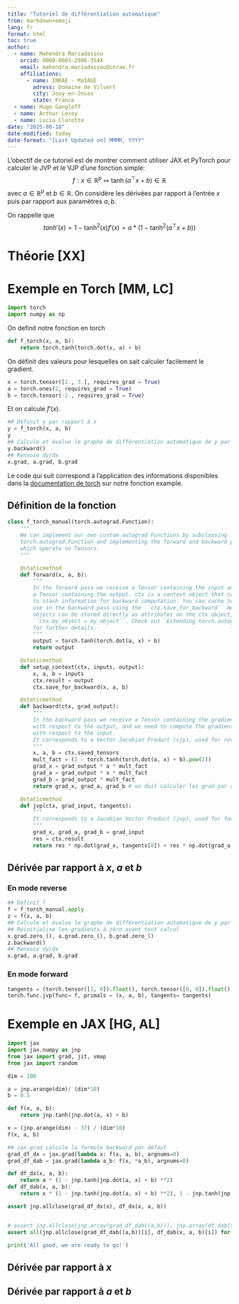 ```yaml
---
title: "Tutoriel de différentiation automatique"
from: markdown+emoji
lang: fr
format: html
toc: true
author:
  - name: Mahendra Mariadassou
    orcid: 0000-0003-2986-354X
    email: mahendra.mariadassou@inrae.fr
    affiliations:
      - name: INRAE - MaIAGE
        adress: Domaine de Vilvert
        city: Jouy-en-Josas
        state: France
  - name: Hugo Gangloff
  - name: Arthur Leroy
  - name: Lucia Clarotto
date: "2025-08-18"
date-modified: today
date-format: "[Last Updated on] MMMM, YYYY"
---
```


::: callout-note
L'obectif de ce tutoriel est de montrer comment utiliser JAX et PyTorch pour calculer le JVP et le VJP d'une fonction simple:
$$
f: x \in \mathbb{R}^p \mapsto \tanh(a^\top x + b) \in \mathbb{R}
$$
avec $a \in \mathbb{R}^p$ et $b \in \mathbb{R}$. On considère les dérivées par rapport à l'entrée $x$ puis par rapport aux paramètres $a, b$. 

On rappelle que 
$$
tanh'(x) = 1 - \tanh^2(x)
f'(x) = a*(1 - \tanh^2(a^\top x + b))
$$
:::

# Théorie [XX]

# Exemple en Torch [MM, LC]

```python
import torch
import numpy as np
```

On definit notre fonction en torch

```python
def f_torch(x, a, b):
    return torch.tanh(torch.dot(x, a) + b)
```

On définit des valeurs pour lesquelles on sait calculer facilement le gradient. 

```python
x = torch.tensor([2., 3.], requires_grad = True)
a = torch.ones(2, requires_grad = True)
b = torch.tensor(-2., requires_grad = True)
```

Et on calcule $f'(x)$. 

```python
## Définit y par rapport à x
y = f_torch(x, a, b)
y
## Calcule et évalue le graphe de différentiation automatique de y par rapport à x 
y.backward()
## Renvoie dy/dx
x.grad, a.grad, b.grad
```

::: panel-tabset

Le code qui suit correspond à l'application des informations disponibles dans la [documentation de torch](https://docs.pytorch.org/docs/stable/notes/extending.html#extending-torch-autograd) sur notre fonction example. 

## Définition de la fonction 

```python
class f_torch_manual(torch.autograd.Function):
    """
    We can implement our own custom autograd Functions by subclassing
    torch.autograd.Function and implementing the forward and backward passes
    which operate on Tensors.
    """

    @staticmethod
    def forward(x, a, b):
        """
        In the forward pass we receive a Tensor containing the input and return
        a Tensor containing the output. ctx is a context object that can be used
        to stash information for backward computation. You can cache tensors for
        use in the backward pass using the ``ctx.save_for_backward`` method. Other
        objects can be stored directly as attributes on the ctx object, such as
        ``ctx.my_object = my_object``. Check out `Extending torch.autograd <https://docs.pytorch.org/docs/stable/notes/extending.html#extending-torch-autograd>`_
        for further details.
        """
        output = torch.tanh(torch.dot(a, x) + b)
        return output

    @staticmethod
    def setup_context(ctx, inputs, output):
        x, a, b = inputs
        ctx.result = output
        ctx.save_for_backward(x, a, b)

    @staticmethod
    def backward(ctx, grad_output):
        """        
        In the backward pass we receive a Tensor containing the gradient of the loss
        with respect to the output, and we need to compute the gradient of the loss
        with respect to the input.
        It corresponds to a Vector Jacobian Product (vjp), used for reverse auto-differentiation
        """
        x, a, b = ctx.saved_tensors
        mult_fact = (1 - torch.tanh(torch.dot(a, x) + b).pow(2))
        grad_x = grad_output * a * mult_fact
        grad_a = grad_output * x * mult_fact
        grad_b = grad_output * mult_fact
        return grad_x, grad_a, grad_b # on doit calculer les grad par rapport à tous les arguments rajouter grad par rapport à a et b

    @staticmethod
    def jvp(ctx, grad_input, tangents):
        """                
        It corresponds to a Jacobian Vector Product (jvp), used for forward auto-differentiation
        """
        grad_x, grad_a, grad_b = grad_input
        res = ctx.result
        return res * np.dot(grad_x, tangents[0]) + res * np.dot(grad_a, tangents[1]) + grad_b * res * tangents[2]  # on doit calculer les grad par rapport à tous les arguments rajouter grad par rapport à a et b
```

## Dérivée par rapport à $x$, $a$ et $b$ 

### En mode reverse

```python
## Définit f
f = f_torch_manual.apply
z = f(x, a, b)
## Calcule et évalue le graphe de différentiation automatique de y par rapport à x 
## Réinitialise les gradients à zéro avant tout calcul 
x.grad.zero_(), a.grad.zero_(), b.grad.zero_()
z.backward()
## Renvoie dy/dx
x.grad, a.grad, b.grad
```

### En mode forward

```python
tangents = (torch.tensor([1, 0]).float(), torch.tensor([0, 0]).float(), torch.tensor(0).float())
torch.func.jvp(func= f, primals = (x, a, b), tangents= tangents)
```

:::

# Exemple en JAX [HG, AL]

::: panel-tabset

```python
import jax
import jax.numpy as jnp
from jax import grad, jit, vmap
from jax import random

dim = 100

a = jnp.arange(dim)/ (dim*10)
b = 0.5

def f(x, a, b):
    return jnp.tanh(jnp.dot(a, x) + b)

x = (jnp.arange(dim) - 37) / (dim*10)
f(x, a, b) 

## jax.grad calcule la formule backward par défaut
grad_df_dx = jax.grad(lambda x: f(x, a, b), argnums=0) 
grad_df_dab = jax.grad(lambda a_b: f(x, *a_b), argnums=0)

def df_dx(x, a, b):
    return a * (1 - jnp.tanh(jnp.dot(a, x) + b) **2)
def df_dab(x, a, b):
    return x * (1 - jnp.tanh(jnp.dot(a, x) + b) **2), 1 - jnp.tanh(jnp.dot(a, x) + b) **2

assert jnp.allclose(grad_df_dx(x), df_dx(x, a, b))


# assert jnp.allclose(jnp.array(grad_df_dab((a,b))), jnp.array(df_dab(x, a, b)))
assert all(jnp.allclose(grad_df_dab((a,b))[i], df_dab(x, a, b)[i]) for i in range(2))

print('All good, we are ready to go!')
```



## Dérivée par rapport à $x$

## Dérivée par rapport à $a$ et $b$

::: 